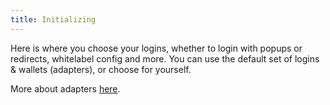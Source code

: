 ```yaml
---
title: Initializing
---
```


Here is where you choose your logins, whether to login with popups or redirects, whitelabel config and more. You can use the default set of logins &
wallets (adapters), or choose for yourself.

More about adapters [here](/sdk/modal#configuring-adapters).
